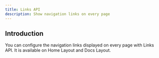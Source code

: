 ```yaml
---
title: Links API
description: Show navigation links on every page
---
```


## Introduction

You can configure the navigation links displayed on every page with Links API.
It is available on Home Layout and Docs Layout.
